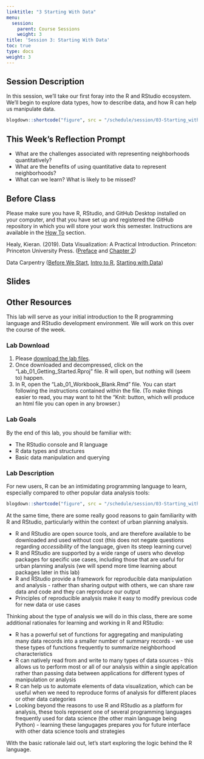 ```yaml
---
linktitle: "3 Starting With Data"
menu:
  session:
    parent: Course Sessions
    weight: 3
title: 'Session 3: Starting With Data'
toc: true
type: docs
weight: 3
---
```


## Session Description

In this session, we'll take our first foray into the R and RStudio ecosystem. We'll begin to explore data types, how to describe data, and how R can help us manipulate data.

```r
blogdown::shortcode("figure", src = "/schedule/session/03-Starting_with_Data_files/r_first_then.png", caption = "Image by [Allison Horst](https://github.com/allisonhorst/stats-illustrations)", type="Markdown")
```


## This Week's Reflection Prompt

- What are the challenges associated with representing neighborhoods quantitatively?
- What are the benefits of using quantitative data to represent neighborhoods?
- What can we learn? What is likely to be missed?

## Before Class

Please make sure you have R, RStudio, and GitHub Desktop installed on your computer, and that you have set up and registered the GitHub repository in which you will store your work this semester. Instructions are available in the [How To](/howto) section.

Healy, Kieran. (2019). Data Visualization: A Practical Introduction. Princeton: Princeton University Press. ([Preface](https://uofi.box.com/s/o2vk802ig5bqggdz3iks21cqo5jv0hsk) and [Chapter 2](https://uofi.box.com/s/3ex015jd082iyza1z9su2a6yysnihg8n))
 
Data Carpentry ([Before We Start](https://datacarpentry.org/R-ecology-lesson/00-before-we-start.html), [Intro to R](https://datacarpentry.org/R-ecology-lesson/01-intro-to-r.html), [Starting with Data](https://datacarpentry.org/R-ecology-lesson/02-starting-with-data.html))

## Slides

## Other Resources

This lab will serve as your initial introduction to the R programming language and RStudio development environment. We will work on this over the course of the week.


### Lab Download

1. Please [download the lab files](/schedule/session/03-Starting_with_Data_files/Lab_01_Getting_Started.zip).
2. Once downloaded and decompressed, click on the "Lab_01_Getting_Started.Rproj" file. R will open, but nothing will (seem to) happen.
3. In R, open the "Lab_01_Workbook_Blank.Rmd" file. You can start following the instructions contained within the file. (To make things easier to read, you may want to hit the "Knit: button, which will produce an html file you can open in any browser.)

### Lab Goals

 By the end of this lab, you should be familiar with:
 
 - The RStudio console and R language
 - R data types and structures
 - Basic data manipulation and querying

### Lab Description
For new users, R can be an intimidating programming language to learn, especially compared to other popular data analysis tools:

```r
blogdown::shortcode("figure", src = "/schedule/session/03-Starting_with_Data_files/1_LearningCurve.png", caption = "Learning Curves for Popular Data Analysis Tools", type="Markdown")
```

At the same time, there are some really good reasons to gain familiarity with R and RStudio, particularly within the context of urban planning analysis.

- R and RStudio are open source tools, and are therefore available to be downloaded and used without cost (this does not negate questions regarding *accessibility* of the language, given its steep learning curve)
- R and RStudio are supported by a wide range of users who develop packages for specific use cases, including those that are useful for urban planning analysis (we will spend more time learning about packages later in this lab)
- R and RStudio provide a framework for reproducible data manipulation and analysis - rather than sharing output with others, we can share raw data and code and they can reproduce our output
- Principles of reproducible analysis make it easy to modify previous code for new data or use cases

Thinking about the type of analysis we will do in this class, there are some additional rationales for learning and working in R and RStudio:

- R has a powerful set of functions for aggregating and manipulating many data records into a smaller number of summary records - we use these types of functions frequently to summarize neighborhood characteristics
- R can natively read from and write to many types of data sources - this allows us to perform most or all of our analysis within a single applcation rather than passing data between applications for different types of manipulation or analysis
- R can help us to automate elements of data visualization, which can be useful when we need to reproduce forms of analysis for different places or other data categories
- Looking beyond the reasons to use R and RStudio as a platform for analysis, these tools represent one of several programming languages frequently used for data science (the other main language being Python) - learning these langugages prepares you for future interface with other data science tools and strategies

With the basic rationale laid out, let's start exploring the logic behind the R language.
